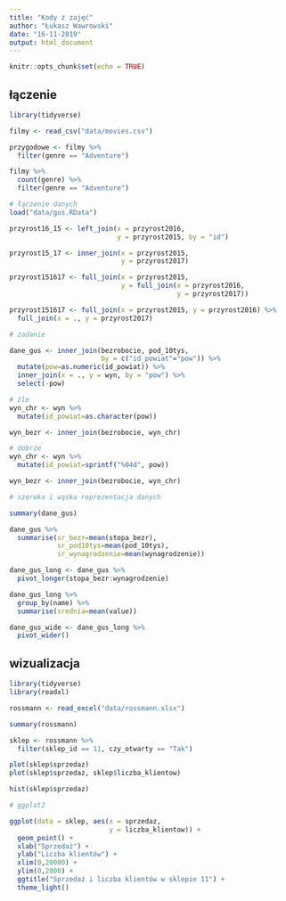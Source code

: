 ```yaml
---
title: "Kody z zajęć"
author: "Łukasz Wawrowski"
date: "16-11-2019"
output: html_document
---
```


```r
knitr::opts_chunk$set(echo = TRUE)
```

## łączenie

```r
library(tidyverse)

filmy <- read_csv("data/movies.csv")

przygodowe <- filmy %>% 
  filter(genre == "Adventure")

filmy %>% 
  count(genre) %>% 
  filter(genre == "Adventure")

# łączenie danych
load("data/gus.RData")

przyrost16_15 <- left_join(x = przyrost2016, 
                           y = przyrost2015, by = "id")

przyrost15_17 <- inner_join(x = przyrost2015,
                            y = przyrost2017)

przyrost151617 <- full_join(x = przyrost2015, 
                            y = full_join(x = przyrost2016, 
                                          y = przyrost2017))

przyrost151617 <- full_join(x = przyrost2015, y = przyrost2016) %>% 
  full_join(x = ., y = przyrost2017)

# zadanie

dane_gus <- inner_join(bezrobocie, pod_10tys,
                       by = c("id_powiat"="pow")) %>%
  mutate(pow=as.numeric(id_powiat)) %>%
  inner_join(x = ., y = wyn, by = "pow") %>% 
  select(-pow)

# źle
wyn_chr <- wyn %>%
  mutate(id_powiat=as.character(pow))

wyn_bezr <- inner_join(bezrobocie, wyn_chr)

# dobrze
wyn_chr <- wyn %>%
  mutate(id_powiat=sprintf("%04d", pow))

wyn_bezr <- inner_join(bezrobocie, wyn_chr)

# szeroka i wąska reprezentacja danych

summary(dane_gus)

dane_gus %>%
  summarise(sr_bezr=mean(stopa_bezr),
            sr_pod10tys=mean(pod_10tys),
            sr_wynagrodzenie=mean(wynagrodzenie))

dane_gus_long <- dane_gus %>% 
  pivot_longer(stopa_bezr:wynagrodzenie)

dane_gus_long %>%
  group_by(name) %>%
  summarise(srednia=mean(value))

dane_gus_wide <- dane_gus_long %>% 
  pivot_wider()
```

## wizualizacja

```r
library(tidyverse)
library(readxl)

rossmann <- read_excel("data/rossmann.xlsx")

summary(rossmann)

sklep <- rossmann %>%
  filter(sklep_id == 11, czy_otwarty == "Tak")

plot(sklep$sprzedaz)
plot(sklep$sprzedaz, sklep$liczba_klientow)

hist(sklep$sprzedaz)

# ggplot2

ggplot(data = sklep, aes(x = sprzedaz, 
                         y = liczba_klientow)) +
  geom_point() +
  xlab("Sprzedaż") +
  ylab("Liczba klientów") +
  xlim(0,20000) +
  ylim(0,2000) +
  ggtitle("Sprzedaż i liczba klientów w sklepie 11") +
  theme_light()

```

